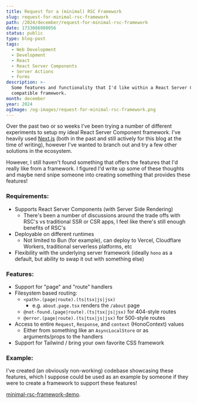 ```yaml
---
title: Request for a (minimal) RSC Framework
slug: request-for-minimal-rsc-framework
path: /2024/december/request-for-minimal-rsc-framework
date: 1733086988056
status: public
type: blog-post
tags:
  - Web Development
  - Development
  - React
  - React Server Components
  - Server Actions
  - Forms
description: >-
  Some features and functionality that I'd like within a React Server Component
  compatible framework.
month: december
year: 2024
ogImage: /og-images/request-for-minimal-rsc-framework.png
---
```



Over the past two or so weeks I've been trying a number of different experiments to setup my ideal React Server Component framework. I've heavily used [Next.js](https://nextjs.org/) (both in the past and still actively for this blog at the time of writing), however I've wanted to branch out and try a few other solutions in the ecosystem.

However, I still haven't found something that offers the features that I'd really like from a framework. I figured I'd write up some of these thoughts and maybe nerd snipe someone into creating something that provides these features!

### Requirements:

- Supports React Server Components (with Server Side Rendering)
	- There's been a number of discussions around the trade offs with RSC's vs traditional SSR or CSR apps, I feel like there's still enough benefits of RSC's
- Deployable on different runtimes
	- Not limited to Bun (for example), can deploy to Vercel, Cloudflare Workers, traditional serverless platforms, etc
- Flexibility with the underlying server framework (ideally `hono` as a default, but ability to swap it out with something else)


### Features:

- Support for "page" and "route" handlers
- Filesystem based routing:
	- `<path>.(page|route).(ts|tsx|js|jsx)`
		- e.g. `about.page.tsx` renders the `/about` page
	- `@not-found.(page|route).(ts|tsx|js|jsx)` for 404-style routes
	- `@error.(page|route).(ts|tsx|js|jsx)` for 500-style routes
- Access to entire `Request`, `Response`, and `context` (HonoContext) values
	- Either from something like an `AsyncLocalStore` or as arguments/props to the handlers
- Support for Tailwind / bring your own favorite CSS framework


### Example:

I've created (an obviously non-working) codebase showcasing these features, which I suppose could be used as an example by someone if they were to create a framework to support these features!

[minimal-rsc-framework-demo](https://github.com/hamlim/minimal-rsc-framework-demo).
